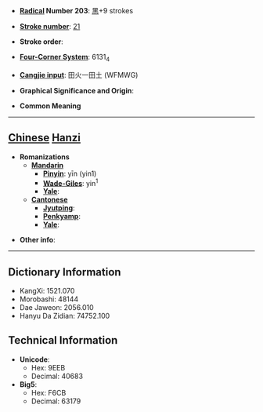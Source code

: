 * '''[[Wiktionary:Chinese radical index| Radical]] Number 203''': [[Wiktionary:Chinese radical index 黑|黑]]+9 strokes

* '''[[Wiktionary:Chinese total strokes index|Stroke number]]''': [[Wiktionary:Chinese total strokes index 21|21]]

* '''Stroke order''': 

* '''[[Wiktionary:Chinese four corner index|Four-Corner System]]''': 6131<sub>4</sub>

* '''[[Wiktionary:Chinese Cangjie index|Cangjie input]]''': 田火一田土 (WFMWG)

* '''Graphical Significance and Origin''': 

* '''Common Meaning'''

----

== [[Chinese]] [[Hanzi]] ==

* '''Romanizations'''
** '''[[Mandarin]]'''
*** '''[[Pinyin]]''': yīn (yin1)
*** '''[[Wade-Giles]]''': yin<sup>1</sup>
*** '''[[Yale]]''': 
** '''[[Cantonese]]'''
*** '''[[Jyutping]]''':
*** '''[[Penkyamp]]''': 
*** '''[[Yale]]''': 

* '''Other info''': 

----

== Dictionary Information ==

* KangXi: 1521.070
* Morobashi: 48144
* Dae Jaweon: 2056.010
* Hanyu Da Zidian: 74752.100

== Technical Information ==

* '''Unicode''':
** Hex: 9EEB
** Decimal: 40683
* '''Big5''':
** Hex: F6CB
** Decimal: 63179
